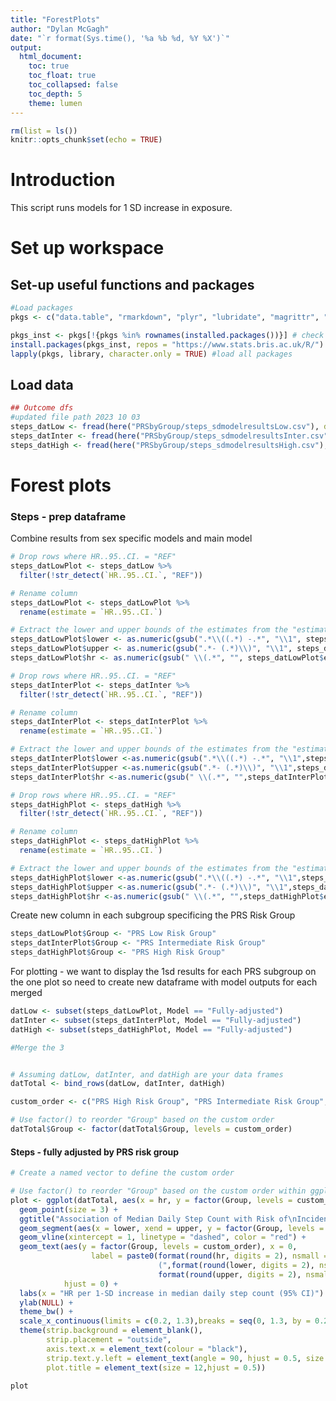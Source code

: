 ```yaml
---
title: "ForestPlots"
author: "Dylan McGagh"
date: "`r format(Sys.time(), '%a %b %d, %Y %X')`"
output: 
  html_document:
    toc: true
    toc_float: true
    toc_collapsed: false
    toc_depth: 5
    theme: lumen
---
```

```r
rm(list = ls())
knitr::opts_chunk$set(echo = TRUE)
```

# Introduction

This script runs models for 1 SD increase in exposure.

# Set up workspace

## Set-up useful functions and packages
```r
#Load packages
pkgs <- c("data.table", "rmarkdown", "plyr", "lubridate", "magrittr", "ggplot2", "data.table", "dplyr", "stringr", "splitstackshape", "scales", "haven", "Epi", "emmeans", "rtables", "table1",  "tableone", "boot", "knitr", "pspline", "survival", "xtable", "here", "forcats", "patchwork") # packages we need

pkgs_inst <- pkgs[!{pkgs %in% rownames(installed.packages())}] # check which are not present 
install.packages(pkgs_inst, repos = "https://www.stats.bris.ac.uk/R/") # install
lapply(pkgs, library, character.only = TRUE) #load all packages
```


## Load data
```r
## Outcome dfs
#updated file path 2023 10 03
steps_datLow <- fread(here("PRSbyGroup/steps_sdmodelresultsLow.csv"), data.table = FALSE)
steps_datInter <- fread(here("PRSbyGroup/steps_sdmodelresultsInter.csv"), data.table = FALSE)
steps_datHigh <- fread(here("PRSbyGroup/steps_sdmodelresultsHigh.csv"), data.table = FALSE)
```


# Forest plots
### Steps - prep dataframe
Combine results from sex specific models and main model
```r

# Drop rows where HR..95..CI. = "REF"
steps_datLowPlot <- steps_datLow %>%
  filter(!str_detect(`HR..95..CI.`, "REF"))

# Rename column
steps_datLowPlot <- steps_datLowPlot %>%
  rename(estimate = `HR..95..CI.`)

# Extract the lower and upper bounds of the estimates from the "estimate" column
steps_datLowPlot$lower <- as.numeric(gsub(".*\\((.*) -.*", "\\1", steps_datLowPlot$estimate))
steps_datLowPlot$upper <- as.numeric(gsub(".*- (.*)\\)", "\\1", steps_datLowPlot$estimate))
steps_datLowPlot$hr <- as.numeric(gsub(" \\(.*", "", steps_datLowPlot$estimate))

# Drop rows where HR..95..CI. = "REF"
steps_datInterPlot <- steps_datInter %>%
  filter(!str_detect(`HR..95..CI.`, "REF"))

# Rename column
steps_datInterPlot <- steps_datInterPlot %>%
  rename(estimate = `HR..95..CI.`)

# Extract the lower and upper bounds of the estimates from the "estimate" column
steps_datInterPlot$lower <-as.numeric(gsub(".*\\((.*) -.*", "\\1",steps_datInterPlot$estimate))
steps_datInterPlot$upper <-as.numeric(gsub(".*- (.*)\\)", "\\1",steps_datInterPlot$estimate))
steps_datInterPlot$hr <-as.numeric(gsub(" \\(.*", "",steps_datInterPlot$estimate))

# Drop rows where HR..95..CI. = "REF"
steps_datHighPlot <- steps_datHigh %>%
  filter(!str_detect(`HR..95..CI.`, "REF"))

# Rename column
steps_datHighPlot <- steps_datHighPlot %>%
  rename(estimate = `HR..95..CI.`)

# Extract the lower and upper bounds of the estimates from the "estimate" column
steps_datHighPlot$lower <-as.numeric(gsub(".*\\((.*) -.*", "\\1",steps_datHighPlot$estimate))
steps_datHighPlot$upper <-as.numeric(gsub(".*- (.*)\\)", "\\1",steps_datHighPlot$estimate))
steps_datHighPlot$hr <-as.numeric(gsub(" \\(.*", "",steps_datHighPlot$estimate))

```

Create new column in each subgroup specificing the PRS Risk Group 
```r
steps_datLowPlot$Group <- "PRS Low Risk Group"
steps_datInterPlot$Group <- "PRS Intermediate Risk Group"
steps_datHighPlot$Group <- "PRS High Risk Group"
```

For plotting - we want to display the 1sd results for each PRS subgroup on the one plot so need to create new dataframe with model outputs for each merged 

```r
datLow <- subset(steps_datLowPlot, Model == "Fully-adjusted")
datInter <- subset(steps_datInterPlot, Model == "Fully-adjusted")
datHigh <- subset(steps_datHighPlot, Model == "Fully-adjusted")

#Merge the 3 


# Assuming datLow, datInter, and datHigh are your data frames
datTotal <- bind_rows(datLow, datInter, datHigh)

custom_order <- c("PRS High Risk Group", "PRS Intermediate Risk Group", "PRS Low Risk Group")

# Use factor() to reorder "Group" based on the custom order
datTotal$Group <- factor(datTotal$Group, levels = custom_order)


```


#### Steps - fully adjusted by PRS risk group 

```r

# Create a named vector to define the custom order

# Use factor() to reorder "Group" based on the custom order within ggplot
plot <- ggplot(datTotal, aes(x = hr, y = factor(Group, levels = custom_order))) +
  geom_point(size = 3) +
  ggtitle("Association of Median Daily Step Count with Risk of\nIncident Rheumatoid Arthritis by PRS Risk Group")+
  geom_segment(aes(x = lower, xend = upper, y = factor(Group, levels = custom_order), yend = factor(Group, levels = custom_order)), size = 1) +
  geom_vline(xintercept = 1, linetype = "dashed", color = "red") +
  geom_text(aes(y = factor(Group, levels = custom_order), x = 0, 
                  label = paste0(format(round(hr, digits = 2), nsmall = 2), "
                                 (",format(round(lower, digits = 2), nsmall = 2), "-", 
                                 format(round(upper, digits = 2), nsmall = 2), ")")), size = 3, 
            hjust = 0) +
  labs(x = "HR per 1-SD increase in median daily step count (95% CI)") +
  ylab(NULL) +
  theme_bw() +
  scale_x_continuous(limits = c(0.2, 1.3),breaks = seq(0, 1.3, by = 0.2)) +
  theme(strip.background = element_blank(), 
        strip.placement = "outside", 
        axis.text.x = element_text(colour = "black"), 
        strip.text.y.left = element_text(angle = 90, hjust = 0.5, size = 8),
        plot.title = element_text(size = 12,hjust = 0.5))

plot

```

